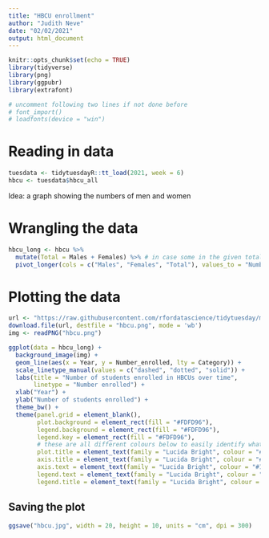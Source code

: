 ---
title: "HBCU enrollment"
author: "Judith Neve"
date: "02/02/2021"
output: html_document
---

```{r setup, include=FALSE}
knitr::opts_chunk$set(echo = TRUE)
library(tidyverse)
library(png)
library(ggpubr)
library(extrafont)

# uncomment following two lines if not done before
# font_import()
# loadfonts(device = "win")
```

# Reading in data

```{r}
tuesdata <- tidytuesdayR::tt_load(2021, week = 6)
hbcu <- tuesdata$hbcu_all
```

Idea: a graph showing the numbers of men and women

# Wrangling the data

```{r}
hbcu_long <- hbcu %>%
  mutate(Total = Males + Females) %>% # in case some in the given total are NA
  pivot_longer(cols = c("Males", "Females", "Total"), values_to = "Number_enrolled", names_to = "Category")
```


# Plotting the data

```{r}
url <- "https://raw.githubusercontent.com/rfordatascience/tidytuesday/master/data/2021/2021-02-02/hbcu-logo.png"
download.file(url, destfile = "hbcu.png", mode = 'wb')
img <- readPNG("hbcu.png")

ggplot(data = hbcu_long) +
  background_image(img) +
  geom_line(aes(x = Year, y = Number_enrolled, lty = Category)) +
  scale_linetype_manual(values = c("dashed", "dotted", "solid")) +
  labs(title = "Number of students enrolled in HBCUs over time",
       linetype = "Number enrolled") +
  xlab("Year") +
  ylab("Number of students enrolled") +
  theme_bw() +
  theme(panel.grid = element_blank(),
        plot.background = element_rect(fill = "#FDFD96"),
        legend.background = element_rect(fill = "#FDFD96"),
        legend.key = element_rect(fill = "#FDFD96"),
        # these are all different colours below to easily identify what they control
        plot.title = element_text(family = "Lucida Bright", colour = "#d72024", size = 15), # red
        axis.title = element_text(family = "Lucida Bright", colour = "#a54785", size = 10), # purple
        axis.text = element_text(family = "Lucida Bright", colour = "#1392d7", size = 10), # blue
        legend.text = element_text(family = "Lucida Bright", colour = "#a5ce42", size = 10), # green
        legend.title = element_text(family = "Lucida Bright", colour = "#ffcd30", size = 10)) # yellow
```

## Saving the plot

```{r}
ggsave("hbcu.jpg", width = 20, height = 10, units = "cm", dpi = 300)
```